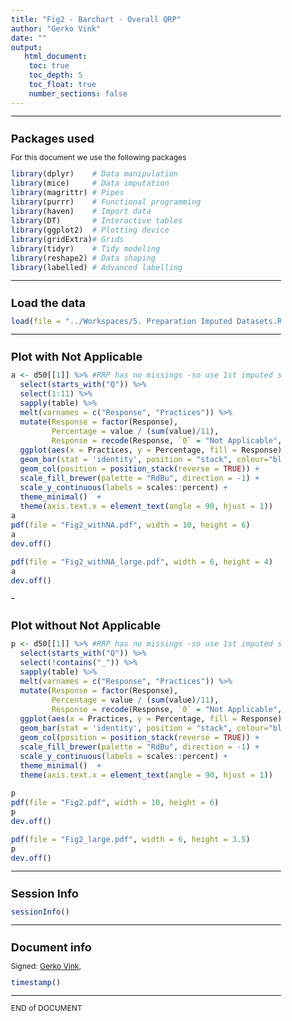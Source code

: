 ```yaml
---
title: "Fig2 - Barchart - Overall QRP"
author: "Gerko Vink"
date: ""
output: 
   html_document:
    toc: true
    toc_depth: 5
    toc_float: true
    number_sections: false
---
```


<style type="text/css">
  
body{ /* Normal  */
  font-size: 12px;
  }
td {  /* Table  */
  font-size: 12px;
}
h1.title {
  font-size: 18px;
  color: DarkBlue;
}
h1 { /* Header 1 */
  font-size: 18px;
}
h2 { /* Header 2 */
  font-size: 18px;
}
h3 { /* Header 3 */
  font-size: 18px;
}
code.r{ /* Code block */
  font-size: 12px;
}
pre { /* Code block - determines code spacing between lines */
  font-size: 14px;
}
</style>


---

# Packages used
For this document we use the following packages
```r
library(dplyr)    # Data manipulation
library(mice)     # Data imputation
library(magrittr) # Pipes
library(purrr)    # Functional programming
library(haven)    # Import data
library(DT)       # Interactive tables
library(ggplot2)  # Plotting device
library(gridExtra)# Grids
library(tidyr)    # Tidy modeling
library(reshape2) # Data shaping
library(labelled) # Advanced labelling
```

---

# Load the data
```r
load(file = "../Workspaces/5. Preparation Imputed Datasets.Rdata")
```

---

# Plot with Not Applicable
```r
a <- d50[[1]] %>% #RRP has no missings -so use 1st imputed set
  select(starts_with("Q")) %>% 
  select(1:11) %>% 
  sapply(table) %>% 
  melt(varnames = c("Response", "Practices")) %>% 
  mutate(Response = factor(Response),
         Percentage = value / (sum(value)/11),
         Response = recode(Response, `0` = "Not Applicable", `1` = "1 Never", `7` = "7 Always")) %>% 
  ggplot(aes(x = Practices, y = Percentage, fill = Response)) +
  geom_bar(stat = 'identity', position = "stack", colour="black") +
  geom_col(position = position_stack(reverse = TRUE)) + 
  scale_fill_brewer(palette = "RdBu", direction = -1) +
  scale_y_continuous(labels = scales::percent) + 
  theme_minimal()  + 
  theme(axis.text.x = element_text(angle = 90, hjust = 1))
a
pdf(file = "Fig2_withNA.pdf", width = 10, height = 6)
a
dev.off()

pdf(file = "Fig2_withNA_large.pdf", width = 6, height = 4)
a
dev.off()
```

--

# Plot without Not Applicable
```r
p <- d50[[1]] %>% #RRP has no missings -so use 1st imputed set
  select(starts_with("Q")) %>% 
  select(!contains("_")) %>% 
  sapply(table) %>% 
  melt(varnames = c("Response", "Practices")) %>% 
  mutate(Response = factor(Response),
         Percentage = value / (sum(value)/11),
         Response = recode(Response, `0` = "Not Applicable", `1` = "1 Never", `7` = "7 Always")) %>% 
  ggplot(aes(x = Practices, y = Percentage, fill = Response)) +
  geom_bar(stat = 'identity', position = "stack", colour="black") +
  geom_col(position = position_stack(reverse = TRUE)) + 
  scale_fill_brewer(palette = "RdBu", direction = -1) +
  scale_y_continuous(labels = scales::percent) + 
  theme_minimal()  + 
  theme(axis.text.x = element_text(angle = 90, hjust = 1))

p
pdf(file = "Fig2.pdf", width = 10, height = 6)
p
dev.off()

pdf(file = "Fig2_large.pdf", width = 6, height = 3.5)
p
dev.off()

```

---

# Session Info
```r
sessionInfo()
```

---

# Document info
Signed: 
[Gerko Vink](https://www.gerkovink.com), 

```r
timestamp()
```

---

END of DOCUMENT